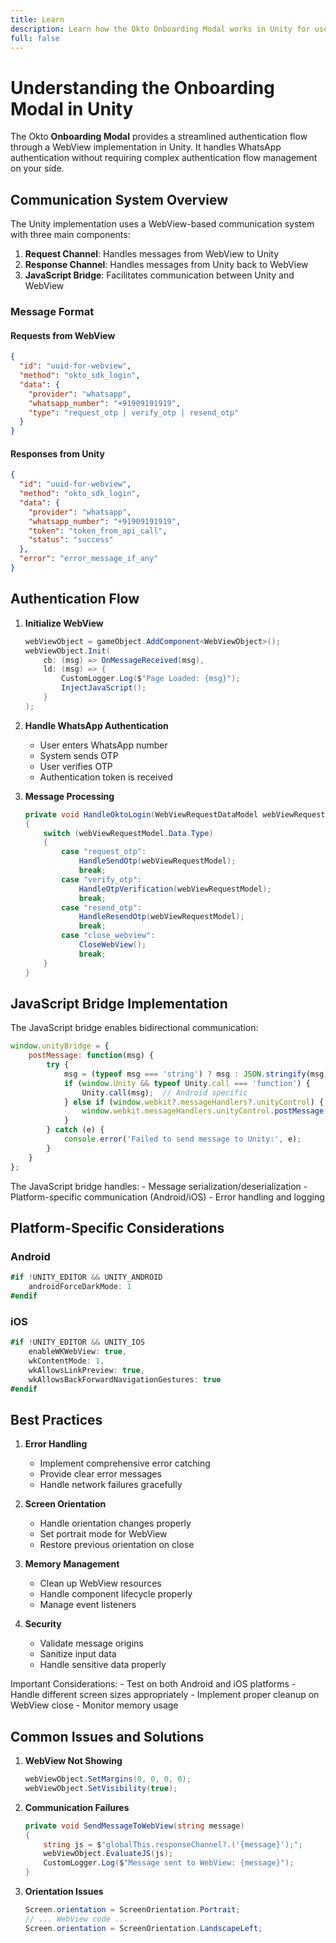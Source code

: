 ```yaml
---
title: Learn
description: Learn how the Okto Onboarding Modal works in Unity for user authentication.
full: false
---
```



# Understanding the Onboarding Modal in Unity

The Okto **Onboarding Modal** provides a streamlined authentication flow through a WebView implementation in Unity. It handles WhatsApp authentication without requiring complex authentication flow management on your side.

## Communication System Overview

The Unity implementation uses a WebView-based communication system with three main components:

1. **Request Channel**: Handles messages from WebView to Unity
2. **Response Channel**: Handles messages from Unity back to WebView
3. **JavaScript Bridge**: Facilitates communication between Unity and WebView

### Message Format

#### Requests from WebView
```json
{
  "id": "uuid-for-webview",
  "method": "okto_sdk_login",
  "data": {
    "provider": "whatsapp",
    "whatsapp_number": "+91909191919",
    "type": "request_otp | verify_otp | resend_otp"
  }
}
```

#### Responses from Unity
```json
{
  "id": "uuid-for-webview",
  "method": "okto_sdk_login",
  "data": {
    "provider": "whatsapp",
    "whatsapp_number": "+91909191919",
    "token": "token_from_api_call",
    "status": "success"
  },
  "error": "error_message_if_any"
}
```

## Authentication Flow

1. **Initialize WebView**
   ```csharp
   webViewObject = gameObject.AddComponent<WebViewObject>();
   webViewObject.Init(
       cb: (msg) => OnMessageReceived(msg),
       ld: (msg) => {
           CustomLogger.Log($"Page Loaded: {msg}");
           InjectJavaScript();
       }
   );
   ```

2. **Handle WhatsApp Authentication**
   - User enters WhatsApp number
   - System sends OTP
   - User verifies OTP
   - Authentication token is received

3. **Message Processing**
   ```csharp
   private void HandleOktoLogin(WebViewRequestDataModel webViewRequestModel)
   {
       switch (webViewRequestModel.Data.Type)
       {
           case "request_otp":
               HandleSendOtp(webViewRequestModel);
               break;
           case "verify_otp":
               HandleOtpVerification(webViewRequestModel);
               break;
           case "resend_otp":
               HandleResendOtp(webViewRequestModel);
               break;
           case "close_webview":
               CloseWebView();
               break;
       }
   }
   ```

## JavaScript Bridge Implementation

The JavaScript bridge enables bidirectional communication:

```javascript
window.unityBridge = {
    postMessage: function(msg) {
        try {
            msg = (typeof msg === 'string') ? msg : JSON.stringify(msg);
            if (window.Unity && typeof Unity.call === 'function') {
                Unity.call(msg);  // Android specific
            } else if (window.webkit?.messageHandlers?.unityControl) {
                window.webkit.messageHandlers.unityControl.postMessage(msg);  // iOS specific
            }
        } catch (e) {
            console.error('Failed to send message to Unity:', e);
        }
    }
};
```

<Callout type="info">
The JavaScript bridge handles:
- Message serialization/deserialization
- Platform-specific communication (Android/iOS)
- Error handling and logging
</Callout>

## Platform-Specific Considerations

### Android
```csharp
#if !UNITY_EDITOR && UNITY_ANDROID
    androidForceDarkMode: 1
#endif
```

### iOS
```csharp
#if !UNITY_EDITOR && UNITY_IOS
    enableWKWebView: true,
    wkContentMode: 1,
    wkAllowsLinkPreview: true,
    wkAllowsBackForwardNavigationGestures: true
#endif
```

## Best Practices

1. **Error Handling**
   - Implement comprehensive error catching
   - Provide clear error messages
   - Handle network failures gracefully

2. **Screen Orientation**
   - Handle orientation changes properly
   - Set portrait mode for WebView
   - Restore previous orientation on close

3. **Memory Management**
   - Clean up WebView resources
   - Handle component lifecycle properly
   - Manage event listeners

4. **Security**
   - Validate message origins
   - Sanitize input data
   - Handle sensitive data properly

<Callout type="warning">
Important Considerations:
- Test on both Android and iOS platforms
- Handle different screen sizes appropriately
- Implement proper cleanup on WebView close
- Monitor memory usage
</Callout>

## Common Issues and Solutions

1. **WebView Not Showing**
   ```csharp
   webViewObject.SetMargins(0, 0, 0, 0);
   webViewObject.SetVisibility(true);
   ```

2. **Communication Failures**
   ```csharp
   private void SendMessageToWebView(string message)
   {
       string js = $"globalThis.responseChannel?.('{message}');";
       webViewObject.EvaluateJS(js);
       CustomLogger.Log($"Message sent to WebView: {message}");
   }
   ```

3. **Orientation Issues**
   ```csharp
   Screen.orientation = ScreenOrientation.Portrait;
   // ... WebView code ...
   Screen.orientation = ScreenOrientation.LandscapeLeft;
   ```